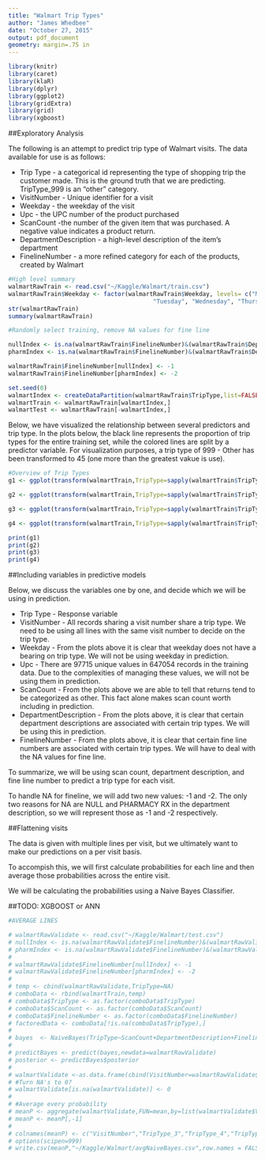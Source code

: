 ```yaml
---
title: "Walmart Trip Types"
author: "James Whedbee"
date: "October 27, 2015"
output: pdf_document
geometry: margin=.75 in
---
```

```r
library(knitr)
library(caret)
library(klaR)
library(dplyr)
library(ggplot2)
library(gridExtra)
library(grid)
library(xgboost)
```

##Exploratory Analysis

The following is an attempt to predict trip type of Walmart visits. The data available for use is as follows:

* Trip Type - a categorical id representing the type of shopping trip the customer made. This is the ground truth that we are predicting. TripType_999 is an "other" category.
* VisitNumber - Unique identifier for a visit
* Weekday - the weekday of the visit
* Upc - the UPC number of the product purchased
* ScanCount -the number of the given item that was purchased. A negative value indicates a product return.
* DepartmentDescription - a high-level description of the item's department
* FinelineNumber - a more refined category for each of the products, created by Walmart

```r

#High level summary
walmartRawTrain <- read.csv("~/Kaggle/Walmart/train.csv")
walmartRawTrain$Weekday <- factor(walmartRawTrain$Weekday, levels= c("Monday", 
                                         "Tuesday", "Wednesday", "Thursday", "Friday", "Saturday","Sunday"))
str(walmartRawTrain)
summary(walmartRawTrain)
```

```r
#Randomly select training, remove NA values for fine line

nullIndex <- is.na(walmartRawTrain$FinelineNumber)&(walmartRawTrain$DepartmentDescription=="NULL")
pharmIndex <- is.na(walmartRawTrain$FinelineNumber)&(walmartRawTrain$DepartmentDescription=="PHARMACY RX")

walmartRawTrain$FinelineNumber[nullIndex] <- -1
walmartRawTrain$FinelineNumber[pharmIndex] <- -2

set.seed(0) 
walmartIndex <- createDataPartition(walmartRawTrain$TripType,list=FALSE,p=.5)
walmartTrain <- walmartRawTrain[walmartIndex,]
walmartTest <- walmartRawTrain[-walmartIndex,]

```

\newpage

Below, we have visualized the relationship between several predictors and trip type. In the plots below, the black line represents the proportion of trip types for the entire training set, while the colored lines are split by a predictor variable. For visualization purposes, a trip type of 999 - Other has been transformed to 45 (one more than the greatest vakue is use).

```r
#Overview of Trip Types
g1 <- ggplot(transform(walmartTrain,TripType=sapply(walmartTrain$TripType,function(x){ifelse(x==999,45,x)})),aes(TripType)) + geom_density(aes(color=DepartmentDescription)) + geom_density(size=1) + guides(color=FALSE,size=FALSE) + ggtitle("Trip Type Densities per Department")

g2 <- ggplot(transform(walmartTrain,TripType=sapply(walmartTrain$TripType,function(x){ifelse(x==999,45,x)})),aes(TripType)) + geom_density(aes(color=Weekday)) + geom_density(size=1) + guides(color=FALSE,size=FALSE) + ggtitle("Trip Type Densities per Weekday")

g3 <- ggplot(transform(walmartTrain,TripType=sapply(walmartTrain$TripType,function(x){ifelse(x==999,45,x)})),aes(TripType)) + geom_density(aes(color=as.factor(ScanCount))) + geom_density(size=1) + guides(color=FALSE,size=FALSE) + ggtitle("Trip Type Densities per Scan Count")

g4 <- ggplot(transform(walmartTrain,TripType=sapply(walmartTrain$TripType,function(x){ifelse(x==999,45,x)})),aes(TripType)) + geom_density(aes(color=as.factor(FinelineNumber))) + geom_density(size=1) + guides(color=FALSE,size=FALSE) + ggtitle("Trip Type Densities per Fineline Number")

print(g1)
print(g2)
print(g3)
print(g4)

```
\newpage

##Including variables in predictive models

Below, we discuss the variables one by one, and decide which we will be using in prediction.

* Trip Type - Response variable
* VisitNumber - All records sharing a visit number share a trip type. We need to be using all lines with the same visit number to decide on the trip type.
* Weekday - From the plots above it is clear that weekday does not have a bearing on trip type. We will not be using weekday in prediction.
* Upc - There are 97715 unique values in 647054 records in the training data. Due to the complexities of managing these values, we will not be using them in prediction.
* ScanCount - From the plots above we are able to tell that returns tend to be categorized as other. This fact alone makes scan count worth including in prediction.
* DepartmentDescription - From the plots above, it is clear that certain department descriptions are associated with certain trip types. We will be using this in prediction.
* FinelineNumber - From the plots above, it is clear that certain fine line numbers are associated with certain trip types. We will have to deal with the NA values for fine line.

To summarize, we will be using scan count, department description, and fine line number to predict a trip type for each visit.

To handle NA for fineline, we will add two new values: -1 and -2. The only two reasons for NA are NULL and PHARMACY RX in the department description, so we will represent those as -1 and -2 respectively.

##Flattening visits

The data is given with multiple lines per visit, but we ultimately want to make our predictions on a per visit basis.

To accompish this, we will first calculate probabilities for each line and then average those probabilities across the entire visit.

We will be calculating the probabilities using a Naive Bayes Classifier.

##TODO: XGBOOST or ANN

\newpage

```r
#AVERAGE LINES

# walmartRawValidate <- read.csv("~/Kaggle/Walmart/test.csv")
# nullIndex <- is.na(walmartRawValidate$FinelineNumber)&(walmartRawValidate$DepartmentDescription=="NULL")
# pharmIndex <- is.na(walmartRawValidate$FinelineNumber)&(walmartRawValidate$DepartmentDescription=="PHARMACY RX")
# 
# walmartRawValidate$FinelineNumber[nullIndex] <- -1
# walmartRawValidate$FinelineNumber[pharmIndex] <- -2
# 
# temp <- cbind(walmartRawValidate,TripType=NA)
# comboData <- rbind(walmartTrain,temp)
# comboData$TripType <- as.factor(comboData$TripType)
# comboData$ScanCount <- as.factor(comboData$ScanCount)
# comboData$FinelineNumber <- as.factor(comboData$FinelineNumber)
# factoredData <- comboData[!is.na(comboData$TripType),]
# 
# bayes  <- NaiveBayes(TripType~ScanCount+DepartmentDescription+FinelineNumber,data=factoredData)
# 
# predictBayes <- predict(bayes,newdata=walmartRawValidate)
# posterior <- predictBayes$posterior
# 
# walmartValidate <-as.data.frame(cbind(VisitNumber=walmartRawValidate$VisitNumber,posterior))
# #Turn NA's to 0?
# walmartValidate[is.na(walmartValidate)] <- 0
# 
# #Average every probability
# meanP <- aggregate(walmartValidate,FUN=mean,by=list(walmartValidate$VisitNumber))
# meanP <- meanP[,-1]
# 
# colnames(meanP) <- c("VisitNumber","TripType_3","TripType_4","TripType_5","TripType_6","TripType_7","TripType_8","TripType_9","TripType_12","TripType_14","TripType_15","TripType_18","TripType_19","TripType_20","TripType_21","TripType_22","TripType_23","TripType_24","TripType_25","TripType_26","TripType_27","TripType_28","TripType_29","TripType_30","TripType_31","TripType_32","TripType_33","TripType_34","TripType_35","TripType_36","TripType_37","TripType_38","TripType_39","TripType_40","TripType_41","TripType_42","TripType_43","TripType_44","TripType_999")
# options(scipen=999)
# write.csv(meanP,"~/Kaggle/Walmart/avgNaiveBayes.csv",row.names = FALSE)

```

